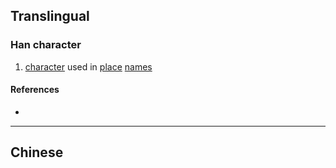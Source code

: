 {{also|埡}}
{{character info/new}}
==Translingual==

===Han character===
{{Han char|rn=32|rad=土|as=06|sn=9|four=|canj=GMTC|ids=⿰土亚}}

# [[character]] used in [[place]] [[name]]s

====References====
* {{Han ref|kx=0228.291|hdz=10437.090|uh=57AD|ud=22445}}

----

==Chinese==
{{zh-see|埡}}